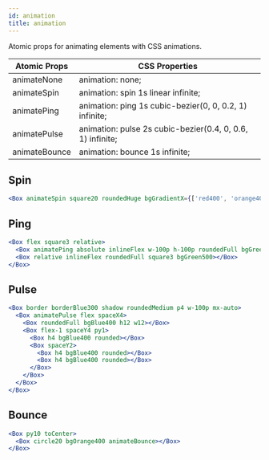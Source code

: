 ```yaml
---
id: animation
title: animation
---
```


Atomic props for animating elements with CSS animations.

| Atomic Props  | CSS Properties                                             |
| ------------- | ---------------------------------------------------------- |
| animateNone   | animation: none;                                           |
| animateSpin   | animation: spin 1s linear infinite;                        |
| animatePing   | animation: ping 1s cubic-bezier(0, 0, 0.2, 1) infinite;    |
| animatePulse  | animation: pulse 2s cubic-bezier(0.4, 0, 0.6, 1) infinite; |
| animateBounce | animation: bounce 1s infinite;                             |

## Spin

```jsx live
<Box animateSpin square20 roundedHuge bgGradientX={['red400', 'orange400']} />
```

## Ping

```jsx live
<Box flex square3 relative>
  <Box animatePing absolute inlineFlex w-100p h-100p roundedFull bgGreen400--O75></Box>
  <Box relative inlineFlex roundedFull square3 bgGreen500></Box>
</Box>
```

## Pulse

```jsx live
<Box border borderBlue300 shadow roundedMedium p4 w-100p mx-auto>
  <Box animatePulse flex spaceX4>
    <Box roundedFull bgBlue400 h12 w12></Box>
    <Box flex-1 spaceY4 py1>
      <Box h4 bgBlue400 rounded></Box>
      <Box spaceY2>
        <Box h4 bgBlue400 rounded></Box>
        <Box h4 bgBlue400 rounded></Box>
      </Box>
    </Box>
  </Box>
</Box>
```

## Bounce

```jsx live
<Box py10 toCenter>
  <Box circle20 bgOrange400 animateBounce></Box>
</Box>
```

